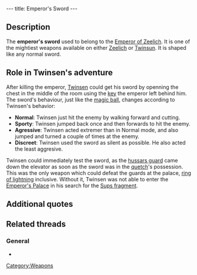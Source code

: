 ---
title: Emperor's Sword
---

{{Weapon|
Name=Emperor's Sword|
Image=Sword.gif|
Enemy=All enemies|
Rate=Slow/Fast, depending on behaviour|
Damage=A lot|
Range=Melee}}

{{Quote|
Quote=With the emperor's sword, you can now face the hussars of the imperial guard.|
Character=Official description}}

==Description==
The '''emperor's sword''' used to belong to the [[Emperor of Zeelich]]. It is one of the mightiest weapons available on either [[Zeelich]] or [[Twinsun]]. It is shaped like any normal sword.

==Role in Twinsen's adventure==
After killing the emperor, [[Twinsen]] could get his sword by openning the chest in the middle of the room using the [[key]] the emperor left behind him. The sword's behaviour, just like the [[magic ball]], changes according to Twinsen's behavior:

* '''Normal''': Twinsen just hit the enemy by walking forward and cutting.
* '''Sporty''': Twinsen jumped back once and then forwards to hit the enemy.
* '''Agressive''': Twinsen acted extremer than in Normal mode, and also jumped and turned a couple of times at the enemy.
* '''Discreet''': Twinsen used the sword as silent as possible. He also acted the least aggresive.

Twinsen could immediately test the sword, as the [[hussars guard]] came down the elevator as soon as the sword was in the [[quetch]]'s possession. This was the only weapon which could defeat the guards at the palace, [[ring of lightning]] inclusive. Without it, Twinsen was not able to enter the [[Emperor's Palace]] in his search for the [[Sups fragment]].

==Additional quotes==
{{Quote|
Quote=You just seized the emperor's sword. Now you can face the hussars guarding the Emperor's palace.|
Character=When Twinsen took the sword}}

==Related threads==
===General===
* {{thread|id=9366|title=Sword on twinsun in LBA2}}

[[Category:Weapons]]